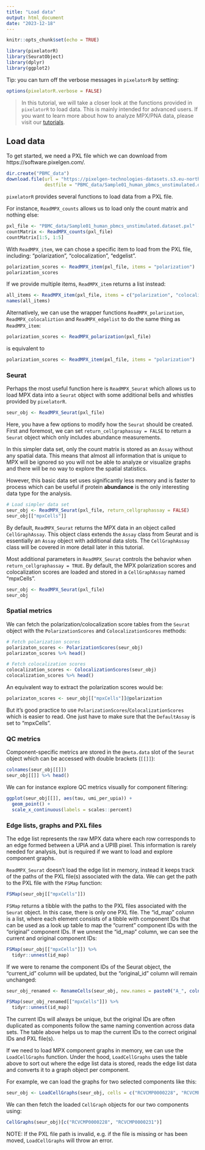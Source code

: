 ```yaml
---
title: "Load data"
output: html_document
date: "2023-12-18"
---
```


```r
knitr::opts_chunk$set(echo = TRUE)
```

```r
library(pixelatorR)
library(SeuratObject)
library(dplyr)
library(ggplot2)
```

Tip: you can turn off the verbose messages in `pixelatorR` by setting:

```r
options(pixelatorR.verbose = FALSE)
```

>    In this tutorial, we will take a closer look at the functions provided in `pixelatorR` to load data. This is mainly intended for advanced users. If you want to learn more about how to analyze MPX/PNA data, please visit our [tutorials](https://software.pixelgen.com/mpx-analysis/introduction).

## Load data

To get started, we need a PXL file which we can download from https://software.pixelgen.com/. 

```r
dir.create("PBMC_data")
download.file(url = "https://pixelgen-technologies-datasets.s3.eu-north-1.amazonaws.com/mpx-datasets/pixelator/0.12.0/1k-human-pbmcs-v1.0-immunology-I/Sample01_human_pbmcs_unstimulated.dataset.pxl?download=1",
              destfile = "PBMC_data/Sample01_human_pbmcs_unstimulated.dataset.pxl")
```

`pixelatorR` provides several functions to load data from a PXL file. 

For instance, `ReadMPX_counts` allows us to load only the count matrix and nothing else:

```r
pxl_file <- "PBMC_data/Sample01_human_pbmcs_unstimulated.dataset.pxl"
countMatrix <- ReadMPX_counts(pxl_file)
countMatrix[1:5, 1:5]
```

With `ReadMPX_item`, we can chose a specific item to load from the PXL file, including: "polarization", "colocalization", "edgelist".

```r
polarization_scores <- ReadMPX_item(pxl_file, items = "polarization")
polarization_scores
```

If we provide multiple items, `ReadMPX_item` returns a list instead:

```r
all_items <- ReadMPX_item(pxl_file, items = c("polarization", "colocalization", "edgelist"))
names(all_items)
```

Alternatively, we can use the wrapper functions `ReadMPX_polarization`, `ReadMPX_colocaliztion` and `ReadMPX_edgelist` to do the same thing as `ReadMPX_item`:

```r
polarization_scores <- ReadMPX_polarization(pxl_file)
```

is equivalent to

```r
polarization_scores <- ReadMPX_item(pxl_file, items = "polarization")
```

### Seurat

Perhaps the most useful function here is `ReadMPX_Seurat` which allows us to load MPX data into a `Seurat` object with some additional bells and whistles provided by `pixelatorR`.

```r
seur_obj <- ReadMPX_Seurat(pxl_file)
```

Here, you have a few options to modify how the `Seurat` should be created. First and foremost, we can set `return_cellgraphassay = FALSE` to return a `Seurat` object which only includes abundance measurements. 

In this simpler data set, only the count matrix is stored as an `Assay` without any spatial data. This means that almost all information that is unique to MPX will be ignored so you will not be able to analyze or visualize graphs and there will be no way to explore the spatial statistics.

However, this basic data set uses significantly less memory and is faster to process which can be useful if protein __abundance__ is the only interesting data type for the analysis.

```r
# Load simpler data set
seur_obj <- ReadMPX_Seurat(pxl_file, return_cellgraphassay = FALSE)
seur_obj[["mpxCells"]]
```

By default, `ReadMPX_Seurat` returns the MPX data in an object called `CellGraphAssay`. This object class extends the `Assay` class from Seurat and is essentially an `Assay` object with additional data slots. The `CellGraphAssay` class will be covered in more detail later in this tutorial.

Most additional parameters in `ReadMPX_Seurat` controls the behavior when `return_cellgraphassay = TRUE`. By default, the MPX polarization scores and colocalization scores are loaded and stored in a `CellGraphAssay` named "mpxCells".

```r
seur_obj <- ReadMPX_Seurat(pxl_file)
seur_obj
```

### Spatial metrics

We can fetch the polarization/colocalization score tables from the `Seurat` object with the `PolarizationScores` and `ColocalizationScores` methods:

```r
# Fetch polarization scores
polarizaton_scores <- PolarizationScores(seur_obj)
polarizaton_scores %>% head()

# Fetch colocalization scores
colocalization_scores <- ColocalizationScores(seur_obj)
colocalization_scores %>% head()
```

An equivalent way to extract the polarization scores would be:

```r
polarizaton_scores <- seur_obj[["mpxCells"]]@polarization
```

But it's good practice to use `PolarizationScores`/`ColocalizationScores` which is easier to read. One just have to make sure that the `DefaultAssay` is set to "mpxCells".

### QC metrics

Component-specific metrics are stored in the `@meta.data` slot of the `Seurat` object which can be accessed with double brackets (`[[]]`):

```r
colnames(seur_obj[[]])
seur_obj[[]] %>% head()
```

We can for instance explore QC metrics visually for component filtering:

```r
ggplot(seur_obj[[]], aes(tau, umi_per_upia)) +
  geom_point() +
  scale_x_continuous(labels = scales::percent)
```

### Edge lists, graphs and PXL files

The edge list represents the raw MPX data where each row corresponds to an edge formed between a UPIA and a UPIB pixel. This information is rarely needed for analysis, but is required if we want to load and explore component graphs. 

`ReadMPX_Seurat` doesn't load the edge list in memory, instead it keeps track of the paths of the PXL file(s) associated with the data. We can get the path to the PXL file with the `FSMap` function:

```r
FSMap(seur_obj[["mpxCells"]])
```

`FSMap` returns a tibble with the paths to the PXL files associated with the `Seurat` object. In this case, there is only one PXL file. The "id_map" column is a list, where each element consists of a tibble with component IDs that can be used as a look up table to map the "current" component IDs with the "original" component IDs. If we unnest the "id_map" column, we can see the current and original component IDs:

```r
FSMap(seur_obj[["mpxCells"]]) %>% 
  tidyr::unnest(id_map)
```

If we were to rename the component IDs of the Seurat object, the "current_id" column will be updated, but the "original_id" column will remain unchanged:

```r
seur_obj_renamed <- RenameCells(seur_obj, new.names = paste0("A_", colnames(seur_obj)))

FSMap(seur_obj_renamed[["mpxCells"]]) %>% 
  tidyr::unnest(id_map)
```

The current IDs will always be unique, but the original IDs are often duplicated as components follow the same naming convention across data sets. The table above helps us to map the current IDs to the correct original IDs and PXL file(s).

If we need to load MPX component graphs in memory, we can use the `LoadCellGraphs` function. Under the hood, `LoadCellGraphs` uses the table above to sort out where the edge list data is stored, reads the edge list data and converts it to a graph object per component. 

For example, we can load the graphs for two selected components like this:

```r
seur_obj <- LoadCellGraphs(seur_obj, cells = c("RCVCMP0000228", "RCVCMP0000231"))
```

We can then fetch the loaded `CellGraph` objects for our two components using:

```r
CellGraphs(seur_obj)[c("RCVCMP0000228", "RCVCMP0000231")]
```

NOTE: If the PXL file path is invalid, e.g. if the file is missing or has been moved, `LoadCellGraphs` will throw an error.

